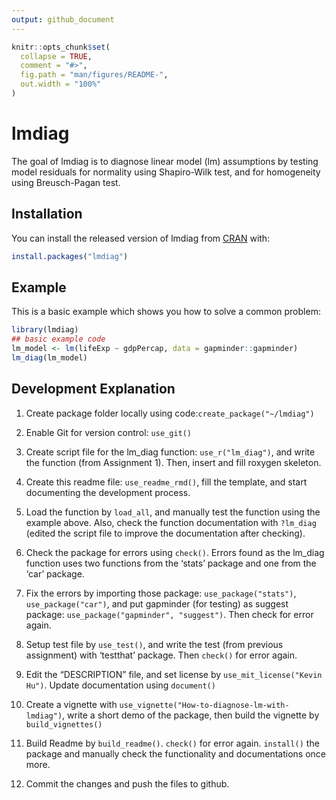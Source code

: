 ```yaml
---
output: github_document
---
```


<!-- README.md is generated from README.Rmd. Please edit that file -->

```r
knitr::opts_chunk$set(
  collapse = TRUE,
  comment = "#>",
  fig.path = "man/figures/README-",
  out.width = "100%"
)
```

# lmdiag

<!-- badges: start -->
<!-- badges: end -->

The goal of lmdiag is to diagnose linear model (lm) assumptions by testing model residuals for normality using Shapiro-Wilk test, and for homogeneity using
Breusch-Pagan test.

## Installation

You can install the released version of lmdiag from [CRAN](https://CRAN.R-project.org) with:

``` r
install.packages("lmdiag")
```

## Example

This is a basic example which shows you how to solve a common problem:

```r
library(lmdiag)
## basic example code
lm_model <- lm(lifeExp ~ gdpPercap, data = gapminder::gapminder)
lm_diag(lm_model)
```

## Development Explanation

  1. Create package folder locally using code:`create_package("~/lmdiag")`
  
  2. Enable Git for version control: `use_git()`
  
  3. Create script file for the lm_diag function: `use_r("lm_diag")`, and write the function (from Assignment 1). Then, insert and fill roxygen skeleton.
  
  4. Create this readme file: `use_readme_rmd()`, fill the template, and start documenting the development process.
  
  5. Load the function by `load_all`, and manually test the function using the example above. Also, check the function documentation with `?lm_diag` (edited the script file to improve the documentation after checking). 
  
  6. Check the package for errors using `check()`. Errors found as the lm_diag function uses two functions from the 'stats' package and one from the 'car' package.
  
  7. Fix the errors by importing those package: `use_package("stats")`, `use_package("car")`, and put gapminder (for testing) as suggest package: `use_package("gapminder", "suggest")`. Then check for error again. 
  
  8. Setup test file by `use_test()`, and write the test (from previous assignment) with 'testthat' package. Then `check()` for error again. 
  
  9. Edit the "DESCRIPTION" file, and set license by `use_mit_license("Kevin Hu")`. Update documentation using `document()`
  
  10. Create a vignette with `use_vignette("How-to-diagnose-lm-with-lmdiag")`, write a short demo of the package, then build the vignette by `build_vignettes()`
  
  11. Build Readme by `build_readme()`. `check()` for error again. `install()` the package and manually check the functionality and documentations once more.
  
  12. Commit the changes and push the files to github.
